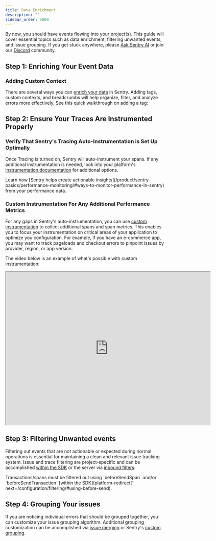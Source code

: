 ```yaml
---
title: Data Enrichment
description: ""
sidebar_order: 5000
---
```


By now, you should have events flowing into your project(s). This guide will cover essential topics such as data enrichment, filtering unwanted events, and issue grouping. If you get stuck anywhere, please [Ask Sentry AI](https://sentry.zendesk.com/hc/en-us?askAI=true) or join our [Discord](https://discord.gg/sentry) community.

## Step 1: Enriching Your Event Data

### Adding Custom Context

There are several ways you can [enrich your data](/platform-redirect?next=/enriching-events/) in Sentry. Adding tags, custom contexts, and breadcrumbs will help organize, filter, and analyze errors more effectively. See this quick walkthrough on adding a tag:

<Arcade src="https://demo.arcade.software/M87cMrcak4N6SLyUiI1D?embed" />

## Step 2: Ensure Your Traces Are Instrumented Properly

### Verify That Sentry's Tracing Auto-Instrumentation is Set Up Optimally

Once Tracing is turned on, Sentry will auto-instrument your spans. If any additional instrumentation is needed, look into your platform's [instrumentation documentation](platform-redirect?next=/tracing/instrumentation/automatic-instrumentation/) for additional options. 

<Alert>
Learn how [Sentry helps create actionable insights](/product/sentry-basics/performance-monitoring/#ways-to-monitor-performance-in-sentry) from your performance data.
</Alert>

### Custom Instrumentation For Any Additional Performance Metrics

For any gaps in Sentry's auto-instrumentation, you can use [custom instrumentation](/platform-redirect/?next=/tracing/instrumentation/custom-instrumentation/) to collect additional spans and span metrics. This enables you to focus your instrumentation on critical areas of your application to optimize you configuration. For example, if you have an e-commerce app, you may want to track pageloads and checkout errors to pinpoint issues by provider, region, or app version.

The video below is an example of what's possible with custom instrumentation:

<iframe src="https://drive.google.com/file/d/1U2of7oByT1ECdprvRRC30QwuZwQRk6cA/preview" width="640" height="480" allow="autoplay"></iframe>

## Step 3: Filtering Unwanted events

Filtering out events that are not actionable or expected during normal operations is essential for maintaining a clean and relevant issue tracking system. Issue and trace filtering are project-specific and can be accomplished [within the SDK](/platform-redirect?next=/configuration/filtering/#using-before-send) or the server via [inbound filters](/concepts/data-management/filtering/):

<Arcade src="https://demo.arcade.software/4utB0eYW8Uz81WTT84FL?embed"  />
<div style={{marginBottom:'40px'}}></div>

<Alert>
Transactions/spans must be filtered out using `beforeSendSpan` and/or `beforeSendTransaction` [within the SDK](platform-redirect?next=/configuration/filtering/#using-before-send).
</Alert>

## Step 4: Grouping Your issues

If you are noticing individual errors that should be grouped together, you can customize your issue grouping algorithm. Additional grouping customization can be accomplished via [issue merging](/concepts/data-management/event-grouping/merging-issues/) or Sentry's [custom grouping](/concepts/data-management/event-grouping/).

